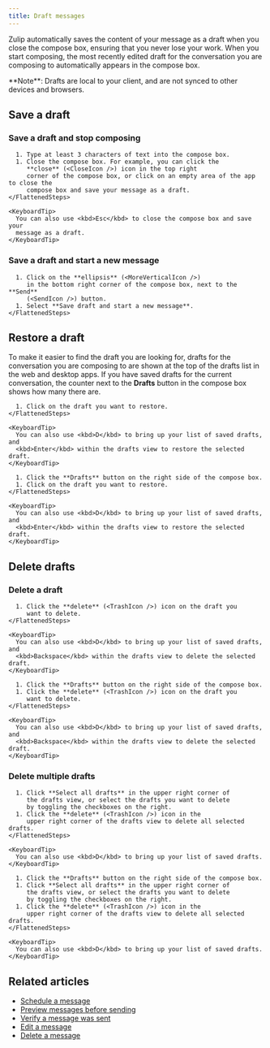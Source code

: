 ```yaml
---
title: Draft messages
---
```



Zulip automatically saves the content of your message as a draft when you close
the compose box, ensuring that you never lose your work. When you start
composing, the most recently edited draft for the conversation you are composing
to automatically appears in the compose box.

<ZulipNote>
  **Note**: Drafts are local to your client, and are not synced to
  other devices and browsers.
</ZulipNote>

## Save a draft

### Save a draft and stop composing

<Tabs>
  <TabItem label="Desktop/Web">
    <FlattenedSteps>
      <StartComposing />

      1. Type at least 3 characters of text into the compose box.
      1. Close the compose box. For example, you can click the
         **close** (<CloseIcon />) icon in the top right
         corner of the compose box, or click on an empty area of the app to close the
         compose box and save your message as a draft.
    </FlattenedSteps>

    <KeyboardTip>
      You can also use <kbd>Esc</kbd> to close the compose box and save your
      message as a draft.
    </KeyboardTip>
  </TabItem>
</Tabs>

### Save a draft and start a new message

<Tabs>
  <TabItem label="Desktop/Web">
    <FlattenedSteps>
      <StartComposing />

      1. Click on the **ellipsis** (<MoreVerticalIcon />)
         in the bottom right corner of the compose box, next to the **Send**
         (<SendIcon />) button.
      1. Select **Save draft and start a new message**.
    </FlattenedSteps>
  </TabItem>
</Tabs>

## Restore a draft

To make it easier to find the draft you are looking for, drafts for the
conversation you are composing to are shown at the top of the drafts list in the
web and desktop apps. If you have saved drafts for the current conversation, the
counter next to the **Drafts** button in the compose box shows how many there are.

<Tabs>
  <TabItem label="Via left sidebar">
    <FlattenedSteps>
      <GoToDraftMessages />

      1. Click on the draft you want to restore.
    </FlattenedSteps>

    <KeyboardTip>
      You can also use <kbd>D</kbd> to bring up your list of saved drafts, and
      <kbd>Enter</kbd> within the drafts view to restore the selected draft.
    </KeyboardTip>
  </TabItem>

  <TabItem label="Via compose box button">
    <FlattenedSteps>
      <StartComposing />

      1. Click the **Drafts** button on the right side of the compose box.
      1. Click on the draft you want to restore.
    </FlattenedSteps>

    <KeyboardTip>
      You can also use <kbd>D</kbd> to bring up your list of saved drafts, and
      <kbd>Enter</kbd> within the drafts view to restore the selected draft.
    </KeyboardTip>
  </TabItem>
</Tabs>

## Delete drafts

### Delete a draft

<Tabs>
  <TabItem label="Via left sidebar">
    <FlattenedSteps>
      <GoToDraftMessages />

      1. Click the **delete** (<TrashIcon />) icon on the draft you
         want to delete.
    </FlattenedSteps>

    <KeyboardTip>
      You can also use <kbd>D</kbd> to bring up your list of saved drafts, and
      <kbd>Backspace</kbd> within the drafts view to delete the selected draft.
    </KeyboardTip>
  </TabItem>

  <TabItem label="Via compose box button">
    <FlattenedSteps>
      <StartComposing />

      1. Click the **Drafts** button on the right side of the compose box.
      1. Click the **delete** (<TrashIcon />) icon on the draft you
         want to delete.
    </FlattenedSteps>

    <KeyboardTip>
      You can also use <kbd>D</kbd> to bring up your list of saved drafts, and
      <kbd>Backspace</kbd> within the drafts view to delete the selected draft.
    </KeyboardTip>
  </TabItem>
</Tabs>

### Delete multiple drafts

<Tabs>
  <TabItem label="Via left sidebar">
    <FlattenedSteps>
      <GoToDraftMessages />

      1. Click **Select all drafts** in the upper right corner of
         the drafts view, or select the drafts you want to delete
         by toggling the checkboxes on the right.
      1. Click the **delete** (<TrashIcon />) icon in the
         upper right corner of the drafts view to delete all selected drafts.
    </FlattenedSteps>

    <KeyboardTip>
      You can also use <kbd>D</kbd> to bring up your list of saved drafts.
    </KeyboardTip>
  </TabItem>

  <TabItem label="Via compose box button">
    <FlattenedSteps>
      <StartComposing />

      1. Click the **Drafts** button on the right side of the compose box.
      1. Click **Select all drafts** in the upper right corner of
         the drafts view, or select the drafts you want to delete
         by toggling the checkboxes on the right.
      1. Click the **delete** (<TrashIcon />) icon in the
         upper right corner of the drafts view to delete all selected drafts.
    </FlattenedSteps>

    <KeyboardTip>
      You can also use <kbd>D</kbd> to bring up your list of saved drafts.
    </KeyboardTip>
  </TabItem>
</Tabs>

## Related articles

* [Schedule a message](/help/schedule-a-message)
* [Preview messages before sending](/help/preview-your-message-before-sending)
* [Verify a message was sent](/help/verify-your-message-was-successfully-sent)
* [Edit a message](/help/edit-a-message)
* [Delete a message](/help/delete-a-message)
